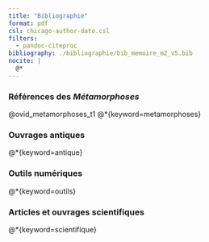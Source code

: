 ```yaml
---
title: "Bibliographie"
format: pdf
csl: chicago-author-date.csl
filters:
  - pandoc-citeproc
bibliography: ./bibliographie/bib_memoire_m2_v5.bib
nocite: |
  @*
---
```


### Références des *Métamorphoses*

:::{.biblist}
```{=mardown}
@metamorphoses
```
:::


::: {.refs}
::: {.nocite}
@ovid_metamorphoses_t1
@*{keyword=metamorphoses}
:::
:::

### Ouvrages antiques

::: {.refs}
::: {.nocite}
@*{keyword=antique}
:::
:::

### Outils numériques

::: {.refs}
::: {.nocite}
@*{keyword=outils}
:::
:::

### Articles et ouvrages scientifiques

::: {.refs}
::: {.nocite}
@*{keyword=scientifique}
:::
:::